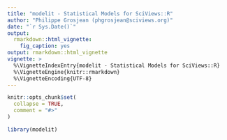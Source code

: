 ```yaml
---
title: "modelit - Statistical Models for SciViews::R"
author: "Philippe Grosjean (phgrosjean@sciviews.org)"
date: "`r Sys.Date()`"
output:
  rmarkdown::html_vignette:
    fig_caption: yes
output: rmarkdown::html_vignette
vignette: >
  %\VignetteIndexEntry{modelit - Statistical Models for SciViews::R}
  %\VignetteEngine{knitr::rmarkdown}
  %\VignetteEncoding{UTF-8}
---
```


```r
knitr::opts_chunk$set(
  collapse = TRUE,
  comment = "#>"
)
```

```r
library(modelit)
```
